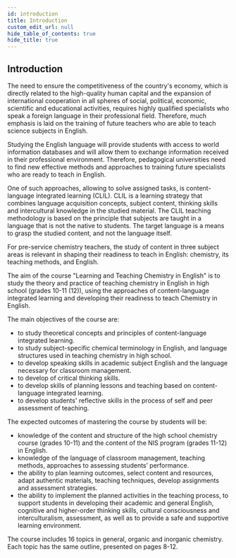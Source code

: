 ```yaml
---
id: introduction
title: Introduction
custom_edit_url: null
hide_table_of_contents: true
hide_title: true
---
```


## Introduction

The need to ensure the competitiveness of the country's economy, which is directly related to the high-quality human capital and the expansion of international cooperation in all spheres of social, political, economic, scientific and educational activities, requires highly qualified specialists who speak a foreign language in their professional field. Therefore, much emphasis is laid on the training of future teachers who are able to teach science subjects in English.  

Studying the English language will provide students with access to world information databases and will allow them to exchange information received in their professional environment. Therefore, pedagogical universities need to find new effective methods and approaches to training future specialists who are ready to teach in English.  

One of such approaches, allowing to solve assigned tasks, is content-language integrated learning (CLIL). CLIL is a learning strategy that combines language acquisition concepts, subject content, thinking skills and intercultural knowledge in the studied material. The CLIL teaching methodology is based on the principle that subjects are taught in a language that is not the native to students. The target language is a means to grasp the studied content, and not the language itself.  

For pre-service chemistry teachers, the study of content in three subject areas is relevant in shaping their readiness to teach in English: chemistry, its teaching methods, and English.  

The aim of the course "Learning and Teaching Chemistry in English" is to study the theory and practice of teaching chemistry in English in high school (grades 10-11 (12)), using the approaches of content-language integrated learning and developing their readiness to teach Chemistry in English.  

The main objectives of the course are:  
- to study theoretical concepts and principles of content-language integrated learning.  
- to study subject-specific chemical terminology in English, and language structures used in teaching chemistry in high school.  
- to develop speaking skills in academic subject English and the language necessary for classroom management.  
- to develop of critical thinking skills.  
- to develop skills of planning lessons and teaching based on content-language integrated learning.  
- to develop students' reflective skills in the process of self and peer assessment of teaching.  

The expected outcomes of mastering the course by students will be:  
- knowledge of the content and structure of the high school chemistry course (grades 10-11) and the content of the NIS program (grades 11-12) in English.  
- knowledge of the language of classroom management, teaching methods, approaches to assessing students’ performance.  
- the ability to plan learning outcomes, select content and resources, adapt authentic materials, teaching techniques, develop assignments and assessment strategies.  
- the ability to implement the planned activities in the teaching process, to support students in developing their academic and general English, cognitive and higher-order thinking skills, cultural consciousness and interculturalism, assessment, as well as to provide a safe and supportive learning environment.  

The course includes 16 topics in general, organic and inorganic chemistry. Each topic has the same outline, presented on pages 8-12.  
